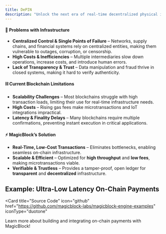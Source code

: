 ```yaml
---
title: DePIN
description: "Unlock the next era of real-time decentralized physical infrastucture networks"
---
```


#### 🔴 Problems with Infrastructure

- **Centralized Control & Single Points of Failure** – Networks, supply chains, and financial systems rely on centralized entities, making them vulnerable to outages, corruption, or censorship.
- **High Costs & Inefficiencies** – Multiple intermediaries slow down operations, increase costs, and introduce human errors.
- **Lack of Transparency & Trust** – Data manipulation and fraud thrive in closed systems, making it hard to verify authenticity.

#### ⛓️ Current Blockchain Limitations

- **Scalability Challenges** – Most blockchains struggle with high transaction loads, limiting their use for real-time infrastructure needs.
- **High Costs** – Rising gas fees make microtransactions and IoT integrations impractical.
- **Latency & Finality Delays** – Many blockchains require multiple confirmations, preventing instant execution in critical applications.

#### ⚡ MagicBlock’s Solution

- **Real-Time, Low-Cost Transactions** – Eliminates bottlenecks, enabling seamless on-chain infrastructure.
- **Scalable & Efficient** – Optimized for **high throughput** and **low fees**, making microtransactions viable.
- **Verifiable & Trustless** – Provides a tamper-proof, open ledger for **transparent** and **decentralized** infrastructure.

## Example: Ultra-Low Latency On-Chain Payments

<Card
  title="Source Code"
  icon="github"
  href="https://github.com/magicblock-labs/magicblock-engine-examples"
  iconType="duotone"
>
  Learn more about building and integrating on-chain payments with MagicBlock!
</Card>

